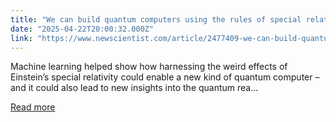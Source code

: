 ```yaml
---
title: "We can build quantum computers using the rules of special relativity"
date: "2025-04-22T20:00:32.000Z"
link: "https://www.newscientist.com/article/2477409-we-can-build-quantum-computers-using-the-rules-of-special-relativity/?utm_campaign=RSS%7CNSNS&utm_source=NSNS&utm_medium=RSS&utm_content=technology"
---
```


Machine learning helped show how harnessing the weird effects of Einstein’s special relativity could enable a new kind of quantum computer – and it could also lead to new insights into the quantum rea...

[Read more](https://www.newscientist.com/article/2477409-we-can-build-quantum-computers-using-the-rules-of-special-relativity/?utm_campaign=RSS%7CNSNS&utm_source=NSNS&utm_medium=RSS&utm_content=technology)

